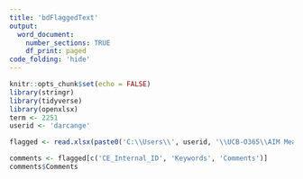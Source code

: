 ```yaml
---
title: 'bdFlaggedText'
output: 
  word_document:
    number_sections: TRUE
    df_print: paged
code_folding: 'hide'
---
```


```r
knitr::opts_chunk$set(echo = FALSE)
library(stringr)
library(tidyverse)
library(openxlsx)
term <- 2251
userid <- 'darcange'
```

```r
flagged <- read.xlsx(paste0('C:\\Users\\', userid, '\\UCB-O365\\AIM Measurement - FCQ\\Text_Mining\\', term, '\\test_data_with_predictions.xlsx'))
```

```r
comments <- flagged[c('CE_Internal_ID', 'Keywords', 'Comments')]
comments$Comments
```
